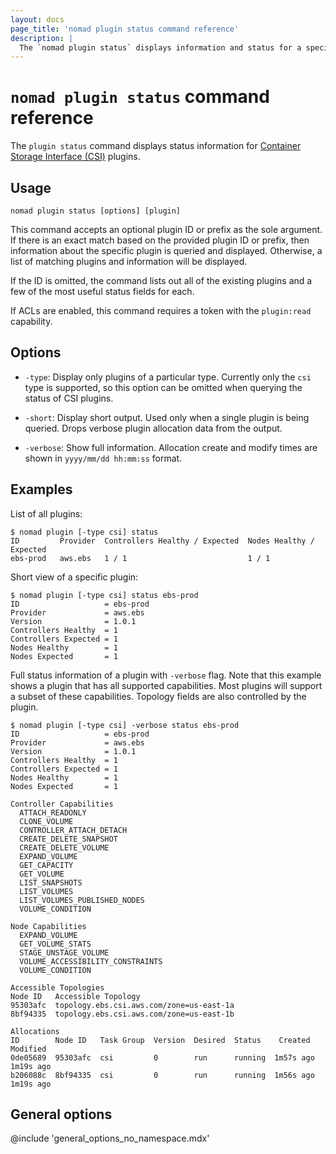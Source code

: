 ```yaml
---
layout: docs
page_title: 'nomad plugin status command reference'
description: |
  The `nomad plugin status` displays information and status for a specific plugin, plugins by type, or all plugins.
---
```


# `nomad plugin status` command reference

The `plugin status` command displays status information for [Container
Storage Interface (CSI)][csi] plugins.

## Usage

```plaintext
nomad plugin status [options] [plugin]
```

This command accepts an optional plugin ID or prefix as the sole argument. If there
is an exact match based on the provided plugin ID or prefix, then information about
the specific plugin is queried and displayed. Otherwise, a list of matching plugins
and information will be displayed.

If the ID is omitted, the command lists out all of the existing plugins and a few
of the most useful status fields for each.

If ACLs are enabled, this command requires a token with the `plugin:read`
capability.

## Options

- `-type`: Display only plugins of a particular type. Currently only
  the `csi` type is supported, so this option can be omitted when
  querying the status of CSI plugins.

- `-short`: Display short output. Used only when a single plugin is being queried.
  Drops verbose plugin allocation data from the output.

- `-verbose`: Show full information. Allocation create and modify times are
  shown in `yyyy/mm/dd hh:mm:ss` format.

## Examples

List of all plugins:

```shell-session
$ nomad plugin [-type csi] status
ID         Provider  Controllers Healthy / Expected  Nodes Healthy / Expected
ebs-prod   aws.ebs   1 / 1                           1 / 1
```

Short view of a specific plugin:

```shell-session
$ nomad plugin [-type csi] status ebs-prod
ID                   = ebs-prod
Provider             = aws.ebs
Version              = 1.0.1
Controllers Healthy  = 1
Controllers Expected = 1
Nodes Healthy        = 1
Nodes Expected       = 1
```

Full status information of a plugin with `-verbose` flag. Note that this example
shows a plugin that has all supported capabilities. Most plugins will support a
subset of these capabilities. Topology fields are also controlled by the plugin.

```shell-session
$ nomad plugin [-type csi] -verbose status ebs-prod
ID                   = ebs-prod
Provider             = aws.ebs
Version              = 1.0.1
Controllers Healthy  = 1
Controllers Expected = 1
Nodes Healthy        = 1
Nodes Expected       = 1

Controller Capabilities
  ATTACH_READONLY
  CLONE_VOLUME
  CONTROLLER_ATTACH_DETACH
  CREATE_DELETE_SNAPSHOT
  CREATE_DELETE_VOLUME
  EXPAND_VOLUME
  GET_CAPACITY
  GET_VOLUME
  LIST_SNAPSHOTS
  LIST_VOLUMES
  LIST_VOLUMES_PUBLISHED_NODES
  VOLUME_CONDITION

Node Capabilities
  EXPAND_VOLUME
  GET_VOLUME_STATS
  STAGE_UNSTAGE_VOLUME
  VOLUME_ACCESSIBILITY_CONSTRAINTS
  VOLUME_CONDITION

Accessible Topologies
Node ID   Accessible Topology
95303afc  topology.ebs.csi.aws.com/zone=us-east-1a
8bf94335  topology.ebs.csi.aws.com/zone=us-east-1b

Allocations
ID        Node ID   Task Group  Version  Desired  Status    Created    Modified
0de05689  95303afc  csi         0        run      running  1m57s ago  1m19s ago
b206088c  8bf94335  csi         0        run      running  1m56s ago  1m19s ago
```

## General options

@include 'general_options_no_namespace.mdx'

[csi]: https://github.com/container-storage-interface/spec
